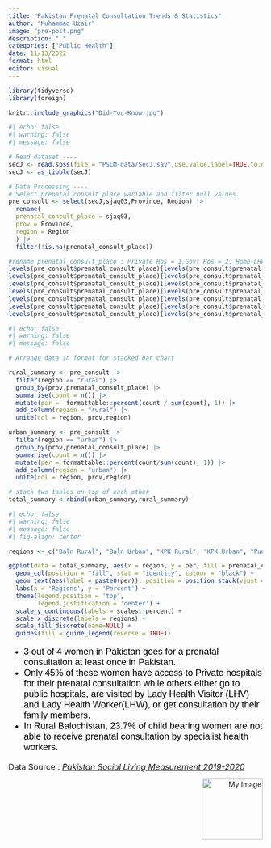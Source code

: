 ```yaml
---
title: "Pakistan Prenatal Consultation Trends & Statistics"
author: "Muhammad Uzair"
image: "pre-post.png"
description: " "
categories: ["Public Health"]
date: 11/13/2022
format: html
editor: visual
---
```


```r
library(tidyverse)
library(foreign)
```

```r
knitr::include_graphics("Did-You-Know.jpg")
```



```r
#| echo: false
#| warning: false
#| message: false

# Read dataset ----
secJ <- read.spss(file = "PSLM-data/SecJ.sav",use.value.label=TRUE,to.data.frame=TRUE)
secJ <- as_tibble(secJ)

# Data Processing ----
# Select prenatal consult place variable and filter null values
pre_consult <- select(secJ,sjaq03,Province, Region) |>
  rename(
  prenatal_consult_place = sjaq03,
  prov = Province,
  region = Region
  ) |>
  filter(!is.na(prenatal_consult_place))

#rename prenatal_consult_place : Private Hos = 1,Govt Hos = 2, Home-LHW =3, Home-LHV = 3,Home Doc = 3,Home-TBA = 4,Other = 4 
levels(pre_consult$prenatal_consult_place)[levels(pre_consult$prenatal_consult_place)=="Private Hosp/Clinic"] <- "Pvt"
levels(pre_consult$prenatal_consult_place)[levels(pre_consult$prenatal_consult_place)=="Govt Hosp/Clinic"] <- "Govt"
levels(pre_consult$prenatal_consult_place)[levels(pre_consult$prenatal_consult_place)=="Home-TBA"] <- "Other"
levels(pre_consult$prenatal_consult_place)[levels(pre_consult$prenatal_consult_place)=="Home-LHW"] <- "LHV/LHW"
levels(pre_consult$prenatal_consult_place)[levels(pre_consult$prenatal_consult_place)=="Home-LHV"] <- "LHV/LHW"
levels(pre_consult$prenatal_consult_place)[levels(pre_consult$prenatal_consult_place)=="Home-Doctor"] <- "LHV/LHW"
levels(pre_consult$prenatal_consult_place)[levels(pre_consult$prenatal_consult_place)=="Other"] <- "Other"

```

```r
#| echo: false
#| warning: false
#| message: false

# Arrange data in format for stacked bar chart

rural_summary <- pre_consult |>
  filter(region == "rural") |>
  group_by(prov,prenatal_consult_place) |>
  summarise(count = n()) |>
  mutate(per =  formattable::percent(count / sum(count), 1)) |>
  add_column(region = "rural") |>
  unite(col = region, prov,region)

urban_summary <- pre_consult |>
  filter(region == "urban") |>
  group_by(prov,prenatal_consult_place) |>
  summarise(count = n()) |>
  mutate(per = formattable::percent(count/sum(count), 1)) |>
  add_column(region = "urban") |>
  unite(col = region, prov,region)

# stack two tables on top of each other
total_summary <-rbind(urban_summary,rural_summary)
```

```r
#| echo: false
#| warning: false
#| message: false
#| fig-align: center

regions <- c("Baln Rural", "Baln Urban", "KPK Rural", "KPK Urban", "Punjab Rural", "Punjab Urban", "Sindh Rural", "Sindh Urban")

ggplot(data = total_summary, aes(x = region, y = per, fill = prenatal_consult_place)) +
  geom_col(position = "fill", stat = "identity", colour = "black") +
  geom_text(aes(label = paste0(per)), position = position_stack(vjust = 0.5), size = 3.5) +
  labs(x = 'Regions', y = 'Percent') + 
  theme(legend.position = 'top',
        legend.justification = 'center') +
  scale_y_continuous(labels = scales::percent) +
  scale_x_discrete(labels = regions) +
  scale_fill_discrete(name=NULL) +
  guides(fill = guide_legend(reverse = TRUE))
```

<font size="4" face = "arial" color = "black">

-   3 out of 4 women in Pakistan goes for a prenatal consultation at least once in Pakistan.
-   Only 45% of these women have access to Private hospitals for their prenatal consultation while others either go to public hospitals, are visited by Lady Health Visitor (LHV) and Lady Health Worker(LHW), or get consultation by their family members.
-   In Rural Balochistan, 23.7% of child bearing women are not able to receive prenatal consultation by specialist health workers.

</font>

<font size = "3"> Data Source : [*Pakistan Social Living Measurement 2019-2020*](https://www.pbs.gov.pk/content/pakistan-social-and-living-standards-measurement) </font>

::: {style="text-align: right;"}
<img src="Final-Logo.png" alt="My Image" width="120"/>
:::
